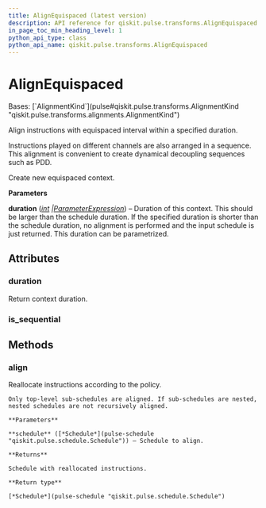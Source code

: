 ```yaml
---
title: AlignEquispaced (latest version)
description: API reference for qiskit.pulse.transforms.AlignEquispaced in the latest version of qiskit
in_page_toc_min_heading_level: 1
python_api_type: class
python_api_name: qiskit.pulse.transforms.AlignEquispaced
---
```


# AlignEquispaced

<Class id="qiskit.pulse.transforms.AlignEquispaced" isDedicatedPage={true} github="https://github.com/Qiskit/qiskit/tree/stable/1.3/qiskit/pulse/transforms/alignments.py#L259-L325" signature="qiskit.pulse.transforms.AlignEquispaced(duration)" modifiers="class">
  Bases: [`AlignmentKind`](pulse#qiskit.pulse.transforms.AlignmentKind "qiskit.pulse.transforms.alignments.AlignmentKind")

  Align instructions with equispaced interval within a specified duration.

  Instructions played on different channels are also arranged in a sequence. This alignment is convenient to create dynamical decoupling sequences such as PDD.

  Create new equispaced context.

  **Parameters**

  **duration** ([*int*](https://docs.python.org/3/library/functions.html#int "(in Python v3.13)")  *|*[*ParameterExpression*](circuit-parameter-expression "qiskit.circuit.ParameterExpression")) – Duration of this context. This should be larger than the schedule duration. If the specified duration is shorter than the schedule duration, no alignment is performed and the input schedule is just returned. This duration can be parametrized.

  ## Attributes

  ### duration

  <Attribute id="qiskit.pulse.transforms.AlignEquispaced.duration">
    Return context duration.
  </Attribute>

  ### is\_sequential

  <Attribute id="qiskit.pulse.transforms.AlignEquispaced.is_sequential" />

  ## Methods

  ### align

  <Function id="qiskit.pulse.transforms.AlignEquispaced.align" github="https://github.com/Qiskit/qiskit/tree/stable/1.3/qiskit/pulse/transforms/alignments.py#L286-L325" signature="align(schedule)">
    Reallocate instructions according to the policy.

    Only top-level sub-schedules are aligned. If sub-schedules are nested, nested schedules are not recursively aligned.

    **Parameters**

    **schedule** ([*Schedule*](pulse-schedule "qiskit.pulse.schedule.Schedule")) – Schedule to align.

    **Returns**

    Schedule with reallocated instructions.

    **Return type**

    [*Schedule*](pulse-schedule "qiskit.pulse.schedule.Schedule")
  </Function>
</Class>

